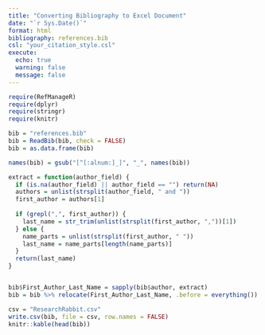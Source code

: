 ```yaml
---
title: "Converting Bibliography to Excel Document"
date: "`r Sys.Date()`"
format: html
bibliography: references.bib
csl: "your_citation_style.csl"
execute:
  echo: true
  warning: false
  message: false
---
```


```r

require(RefManageR)
require(dplyr)
require(stringr)
require(knitr)

```


```r

bib = "references.bib"
bib = ReadBib(bib, check = FALSE)
bib = as.data.frame(bib)

names(bib) = gsub("[^[:alnum:]_]", "_", names(bib))

extract = function(author_field) {
  if (is.na(author_field) || author_field == "") return(NA)
  authors = unlist(strsplit(author_field, " and "))
  first_author = authors[1]
  
  if (grepl(",", first_author)) {
    last_name = str_trim(unlist(strsplit(first_author, ","))[1])
  } else {
    name_parts = unlist(strsplit(first_author, " "))
    last_name = name_parts[length(name_parts)]
  }
  return(last_name)
}


bib$First_Author_Last_Name = sapply(bib$author, extract)
bib = bib %>% relocate(First_Author_Last_Name, .before = everything())

csv = "ResearchRabbit.csv"
write.csv(bib, file = csv, row.names = FALSE)
knitr::kable(head(bib))


```

